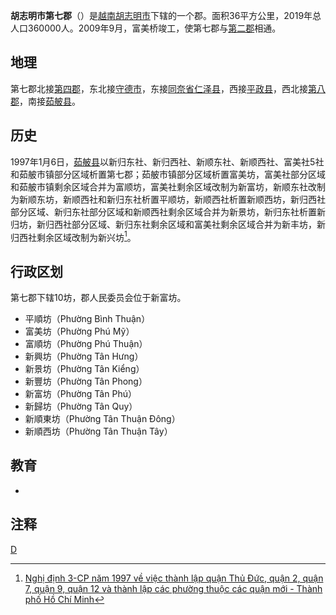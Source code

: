 {{Infobox Settlement
|name                   = 第七郡
|settlement_type        = 郡
|official_name          = 
|other_name             = 
|native_name            = {{lang|vi|Quận 7}}
|nickname               = 
|motto                  = 
|image_skyline          = HYDROFOIL SAIGON RIVER VIETNAM JAN 2012.jpg
|imagesize              = 
|image_caption          = 
|image_flag             = 
|flag_size              = 
|image_seal             = 
|seal_size              = 
|image_shield           = 
|shield_size            = 
|image_blank_emblem     = 
|blank_emblem_size      = 
|image_map              = {{Infobox mapframe|frame-width=250|zoom=12}}
|mapsize                = 
|map_caption            = 
|image_map1             = VN-F-HC-Q7 position in metropolitan area.png
|mapsize1               = 
|map_caption1           = 第七郡在胡志明市的位置
|pushpin_map            = Vietnam
|pushpin_label_position = bottom
|pushpin_map_caption    = 第七郡在越南的位置
|pushpin_map1           = 
|pushpin_label_position1= 
|pushpin_map_caption1   = 
|subdivision_type       = [[国家|国家]]
|subdivision_name       = {{flag|Vietnam}}
|subdivision_type1      = [[越南行政区划|直辖市]]
|subdivision_name1      = [[胡志明市|胡志明市]]
|subdivision_type2      = 行政区划
|subdivision_name2      = 10坊
|subdivision_type3      = 
|subdivision_name3      = 
|seat_type              = 
|seat                   = 
|government_type        = 
|leader_title           = 
|leader_name            = 
|leader_title1          = 
|leader_name1           = 
|established_title      = 
|established_date       = 
|area_magnitude         = 
|unit_pref              = 
|area_footnotes         = 
|area_total_km2         = 36
|area_land_km2          = 
|area_water_km2         = 
|area_water_percent     = 
|area_urban_km2         = 
|area_metro_km2         = 
|population_as_of       = 2019年
|population_footnotes   = 
|population_note        = 
|population_total       = 360000
|population_density_km2 = auto
|population_metro             = 
|population_density_metro_km2 = 
|population_urban             = 
|population_density_urban_km2 = 
|timezone               = [[越南标准时间|越南标准时间]]
|utc_offset             = +7
|elevation_footnotes    = 
|elevation_m            = 
|coor_type              = 
|coordinates            = 
|postal_code_type       = 
|postal_code            = 
|area_code              = 
|website                = [https://www.quan7.hochiminhcity.gov.vn 胡志明市第七郡电子信息门户网站]
|footnotes              = 
}}
'''胡志明市第七郡'''（{{lang-vi|Quận 7}}）是[[越南|越南]][[胡志明市|胡志明市]]下辖的一个郡。面积36平方公里，2019年总人口360000人。2009年9月，富美桥竣工，使第七郡与[[胡志明市第二郡|第二郡]]相通。

==地理==
第七郡北接[[胡志明市第四郡|第四郡]]，东北接[[守德市|守德市]]，东接[[同奈省|同奈省]][[仁泽县|仁泽县]]，西接[[平政县|平政县]]，西北接[[胡志明市第八郡|第八郡]]，南接[[茹𦨭县|茹𦨭县]]。

==历史==
1997年1月6日，[[茹𦨭县|茹𦨭县]]以新归东社、新归西社、新顺东社、新顺西社、富美社5社和茹𦨭市镇部分区域析置第七郡；茹𦨭市镇部分区域析置富美坊，富美社部分区域和茹𦨭市镇剩余区域合并为富顺坊，富美社剩余区域改制为新富坊，新顺东社改制为新顺东坊，新顺西社和新归东社析置平顺坊，新顺西社析置新顺西坊，新归西社部分区域、新归东社部分区域和新顺西社剩余区域合并为新景坊，新归东社析置新归坊，新归西社部分区域、新归东社剩余区域和富美社剩余区域合并为新丰坊，新归西社剩余区域改制为新兴坊<ref>[https://thuvienphapluat.vn/van-ban/Bat-dong-san/Nghi-dinh-3-CP-thanh-lap-quan-Thu-Duc-quan-2-quan-7-quan-9-quan-12-va-thanh-lap-cac-phuong-thuoc-quan-moi-Thanh-pho-Ho-Chi-Minh-40319.aspx Nghị định 3-CP năm 1997 về việc thành lập quận Thủ Đức, quận 2, quận 7, quận 9, quận 12 và thành lập các phường thuộc các quận mới - Thành phố Hồ Chí Minh]</ref>。

==行政区划==
第七郡下辖10坊，郡人民委员会位于新富坊。
*平順坊（Phường Bình Thuận）
*富美坊（Phường Phú Mỹ）
*富順坊（Phường Phú Thuận）
*新興坊（Phường Tân Hưng）
*新景坊（Phường Tân Kiểng）
*新豐坊（Phường Tân Phong）
*新富坊（Phường Tân Phú）
*新歸坊（Phường Tân Quy）
*新順東坊（Phường Tân Thuận Đông）
*新順西坊（Phường Tân Thuận Tây）

==教育==
* {{link-en|越南胡志明市臺灣學校|Taipei School in Ho Chi Minh City|越南胡志明市臺灣學校}}

==注释==
{{reflist}}
{{胡志明市行政區劃}}
{{越南东南部之县市镇区域划分}}
[[Category:胡志明市郡份|D]]